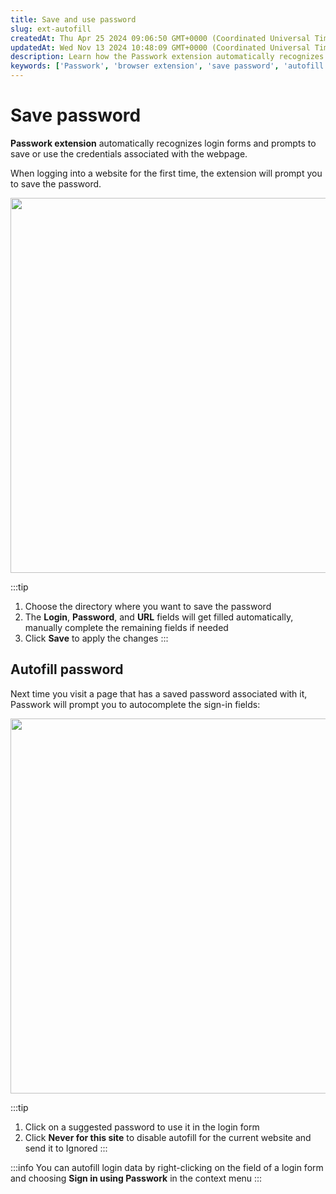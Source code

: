 ```yaml
---
title: Save and use password
slug: ext-autofill
createdAt: Thu Apr 25 2024 09:06:50 GMT+0000 (Coordinated Universal Time)
updatedAt: Wed Nov 13 2024 10:48:09 GMT+0000 (Coordinated Universal Time)
description: Learn how the Passwork extension automatically recognizes login forms and prompts to save or use credentials, and how to autofill passwords.
keywords: ['Passwork', 'browser extension', 'save password', 'autofill', 'credentials']
---
```


# Save password

**Passwork extension** automatically recognizes login forms and prompts to save or use the credentials associated with the webpage.

When logging into a website for the first time, the extension will prompt you to save the password.

<div style={{ textAlign: 'center' }}>
  <img
    src="/img/assets/QKZtfOnnubSbfN3D1EPqb-p1rNczBOELW_K2KH9vsvN-20240912-123335.png"
    width="600"
    style={{ display: 'block', margin: '0 auto' }}
  />
</div>

:::tip
1. Choose the directory where you want to save the password  
2. The **Login**, **Password**, and **URL** fields will get filled automatically, manually complete the remaining fields if needed  
3. Click **Save** to apply the changes
:::

## Autofill password

Next time you visit a page that has a saved password associated with it, Passwork will prompt you to autocomplete the sign-in fields:

<div style={{ textAlign: 'center' }}>
  <img
    src="/img/assets/QKZtfOnnubSbfN3D1EPqb-xD_tEnTKdp_BciiuS_Iwz-20240912-112431.png"
    width="600"
    style={{ display: 'block', margin: '0 auto' }}
  />
</div>

:::tip
1. Click on a suggested password to use it in the login form  
2. Click **Never for this site** to disable autofill for the current website and send it to Ignored
:::

:::info
You can autofill login data by right-clicking on the field of a login form and choosing **Sign in using Passwork** in the context menu
:::